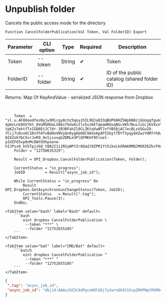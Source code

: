 ﻿---
sidebar_position: 2
description: Unpublish folder and other functions to work with Dropbox in the Open Integration Package, a free open-source integration library for 1C:Enterprise 8, OneScript and CLI
keywords: [1C, 1С, 1С:Enterprise, 1С:Enterprise 8.3, API, Integration, Services, Exchange, OneScript, CLI, Dropbox]
---


# Unpublish folder
 Cancels the public access mode for the directory



`Function CancelFolderPublication(Val Token, Val FolderID) Export`

  | Parameter | CLI option | Type | Required | Description |
  |-|-|-|-|-|
  | Token | --token | String | &#x2714; | Token |
  | FolderID | --folder | String | &#x2714; | ID of the public catalog (shared folder ID) |

  
  Returns:  Map Of KeyAndValue - serialized JSON response from Dropbox

<br/>



```bsl title="1C:Enterprise/OneScript code example"
    Token  = "sl.u.AF88oedfesNyjwSMicgy8chz5qoyzhIL9QJaQ33qBUP68HZSWpbN8zjGUogqfgum38x7s7hDvDAaHpBUKlvORdx_m1HgDAU4jtG36Nc1SZ_pfItomDC9RrAqft69McMOGcaAQmzJYRNFIEFZVC5sZE4TMkcHlIdPh2o5GqQWIiAIR48A2tq6mPE8-4pHzLnG9XV76t_OVoMSRDaLVA6sTkdxKsIlx5v26ETqmamROxqNScVKh7NusJiGcjKVXvnYy8UmxESQpb23HRwRDVwpy9Om0_nT_DlgUaR8n6afzwPrLuHW0q4i7nNJBeJSEBrK_4o7Lj60Mwql-tpKZs7ektfTxIGD6EtJC7dr-1R3RFahZl0CLZKtqVwNT7vfYB58jAC7ecBLxVGGu2O-7Cij7cDvvKC1Knfh4TvBdOeVNVyQn0yg6b60C9AVoApAPISbytTDYf3yqyQ4ZwzYHM7rh0zma01aCouKzWR9rNgduDe7bzDR_T9a8p87HR-0Z4ZokYbCXvrJoR9_HvSjsxxqGZDMLm3PlQFMKhF9hloel-pIdZFO5vp0nMcDWYdXhpoone-hIJPss0_kV5TpjzkQ_tBA2I1i1RSyWPtIr8QadJ9ZPR1Yt5ikoLkGRAK0MQJMO9Z6ZkcF0cxgt0A0P2F1KGzZk5BAqqIGnr_ZIzMKtRqiNHnGsZsenk8dTas2BccrmMhdRj03Ob7v2Rvwu_Nsc2MpwBp6IWE...";
    Folder = "12750635329";

    Result = OPI_Dropbox.CancelFolderPublication(Token, Folder);

    CurrentStatus = "in_progress";
    JobID         = Result["async_job_id"];

    While CurrentStatus = "in_progress" Do
        Result          = OPI_Dropbox.GetAsynchronousChangeStatus(Token, JobID);
        CurrentStatus   = Result[".tag"];
        OPI_Tools.Pause(3);
    EndDo;
```
 

 <Tabs>
  
    <TabItem value="bash" label="Bash" default>
        ```bash
            oint dropbox CancelFolderPublication \
             --token "***" \
             --folder "12752655105"
        ```
    </TabItem>
  
    <TabItem value="bat" label="CMD/Bat" default>
        ```batch
            oint dropbox CancelFolderPublication ^
             --token "***" ^
             --folder "12752655105"
        ```
    </TabItem>
</Tabs>


```json title="Result"
{
 ".tag": "async_job_id",
 "async_job_id": "dbjid:AAAsJUZ3CAdPgcoHOlGDj7ySwrnQk91S5cpZMXPNpCMSM0clp1gBVJ5FwvLU54Re66jPILqYPy_fYKLh55IeCDPS"
}
```
